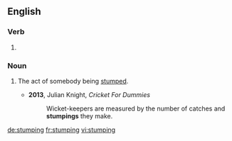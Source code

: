 
==English==

===Verb===
{{head|en}}

# {{present participle of|stump|lang=en}}

===Noun===
{{en-noun}}

# {{context|cricket|lang=en}} The act of somebody being [[stump]]ed.
#* '''2013''', Julian Knight, ''Cricket For Dummies''
#*: Wicket-keepers are measured by the number of catches and '''stumpings''' they make.

[[de:stumping]]
[[fr:stumping]]
[[vi:stumping]]